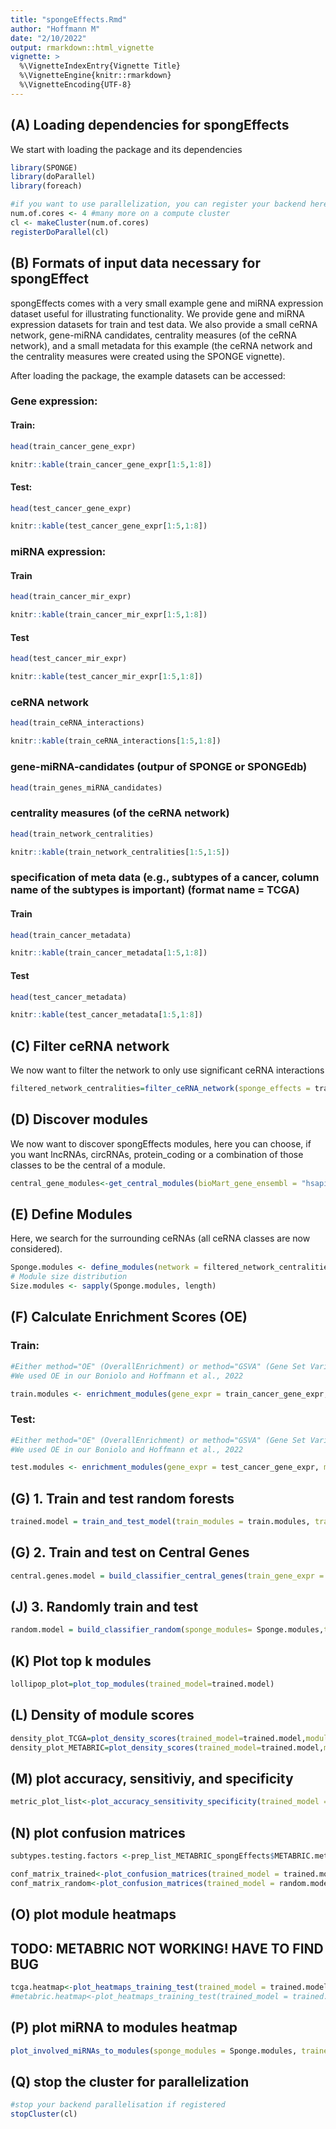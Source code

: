 ```yaml
---
title: "spongeEffects.Rmd"
author: "Hoffmann M"
date: "2/10/2022"
output: rmarkdown::html_vignette
vignette: >
  %\VignetteIndexEntry{Vignette Title}
  %\VignetteEngine{knitr::rmarkdown}
  %\VignetteEncoding{UTF-8}
---
```


## (A) Loading dependencies for spongEffects

We start with loading the package and its dependencies

```r
library(SPONGE)
library(doParallel)
library(foreach)

#if you want to use parallelization, you can register your backend here
num.of.cores <- 4 #many more on a compute cluster
cl <- makeCluster(num.of.cores) 
registerDoParallel(cl)
```

## (B) Formats of input data necessary for spongEffect

spongEffects comes with a very small example gene and miRNA expression dataset useful for illustrating functionality. We provide gene and miRNA expression datasets for train and test data. We also provide a small ceRNA network, gene-miRNA candidates, centrality measures (of the ceRNA network), and a small metadata for this example (the ceRNA network and the centrality measures were created using the SPONGE vignette).

After loading the package, the example datasets can be accessed:

### Gene expression:
#### Train:
```r
head(train_cancer_gene_expr)
```

```r
knitr::kable(train_cancer_gene_expr[1:5,1:8])
```
#### Test:
```r
head(test_cancer_gene_expr)
```

```r
knitr::kable(test_cancer_gene_expr[1:5,1:8])
```

### miRNA expression:
#### Train
```r
head(train_cancer_mir_expr)
```

```r
knitr::kable(train_cancer_mir_expr[1:5,1:8])
```
#### Test
```r
head(test_cancer_mir_expr)
```

```r
knitr::kable(test_cancer_mir_expr[1:5,1:8])
```

### ceRNA network
```r
head(train_ceRNA_interactions)
```

```r
knitr::kable(train_ceRNA_interactions[1:5,1:8])
```

### gene-miRNA-candidates (outpur of SPONGE or SPONGEdb)
```r
head(train_genes_miRNA_candidates)
```

### centrality measures (of the ceRNA network)
```r
head(train_network_centralities)
```

```r
knitr::kable(train_network_centralities[1:5,1:5])
```

### specification of meta data (e.g., subtypes of a cancer, column name of the subtypes is important) (format name = TCGA)
#### Train
```r
head(train_cancer_metadata)
```

```r
knitr::kable(train_cancer_metadata[1:5,1:8])
```

#### Test
```r
head(test_cancer_metadata)
```

```r
knitr::kable(test_cancer_metadata[1:5,1:8])
```

## (C) Filter ceRNA network

We now want to filter the network to only use significant ceRNA interactions

```r
filtered_network_centralities=filter_ceRNA_network(sponge_effects = train_ceRNA_interactions, network_analysis = train_network_centralities, mscor.threshold = 0.01, padj.threshold = 0.1)
```

## (D) Discover modules

We now want to discover spongEffects modules, here you can choose, if you want lncRNAs, circRNAs, protein_coding or a combination of those classes to be the central of a module.
```r

central_gene_modules<-get_central_modules(bioMart_gene_ensembl = "hsapiens_gene_ensembl", weighted_node_centrality = filtered_network_centralities$Node.Centrality,ceRNA_class = c("protein_coding"), cutoff = 100)

```

## (E) Define Modules 

Here, we search for the surrounding ceRNAs (all ceRNA classes are now considered).
```r

Sponge.modules <- define_modules(network = filtered_network_centralities$Sponge.filtered, central.modules = central_gene_modules, remove.central = F, set.parallel = F)
# Module size distribution
Size.modules <- sapply(Sponge.modules, length)

```

## (F) Calculate Enrichment Scores (OE)
### Train:
```r

#Either method="OE" (OverallEnrichment) or method="GSVA" (Gene Set Variation Analysis)
#We used OE in our Boniolo and Hoffmann et al., 2022

train.modules <- enrichment_modules(gene_expr = train_cancer_gene_expr, modules = Sponge.modules, bin.size = 10, min.size = 1, max.size = 2000, min.expr = 1, method = "OE")

```
### Test:
```r

#Either method="OE" (OverallEnrichment) or method="GSVA" (Gene Set Variation Analysis)
#We used OE in our Boniolo and Hoffmann et al., 2022

test.modules <- enrichment_modules(gene_expr = test_cancer_gene_expr, modules = Sponge.modules,  bin.size = 10, min.size = 1, max.size = 2000, min.expr = 1, method = "OE")

```

## (G) 1. Train and test random forests
```r
trained.model = train_and_test_model(train_modules = train.modules, train_modules_metadata = train_cancer_metadata, test_modules = test.modules, test_modules_metadata = test_cancer_metadata)
```
## (G) 2. Train and test on Central Genes
```r
central.genes.model = build_classifier_central_genes(train_gene_expr = train_cancer_gene_expr, test_gene_expr = test_cancer_gene_expr, train_enrichment_modules = train.modules, test_enrichment_modules = test.modules, train_meta_data = train_cancer_metadata, test_meta_data = test_cancer_metadata, metric="Exact_match", n.folds=10)
```

## (J) 3. Randomly train and test
```r
random.model = build_classifier_random(sponge_modules= Sponge.modules,train_gene_expr = train_cancer_gene_expr, test_gene_expr = test_cancer_gene_expr, train_meta_data = train_cancer_metadata, test_meta_data = test_cancer_metadata, metric="Exact_match", n.folds=10)
```

## (K) Plot top k modules
```r
lollipop_plot=plot_top_modules(trained_model=trained.model)
```


## (L) Density of module scores
```r
density_plot_TCGA=plot_density_scores(trained_model=trained.model,modules = BRCA.Modules.OE,meta_data =prep_list_tcga_spongEffects$TCGA.meta.tumor,meta_data_type="TCGA",subtypes = tcga_subtypes)
density_plot_METABRIC=plot_density_scores(trained_model=trained.model,modules = METABRIC.Modules.OE, meta_data = prep_list_METABRIC_spongEffects$METABRIC.meta,meta_data_type = "METABRIC",subtypes = tcga_subtypes)
```

## (M) plot accuracy, sensitiviy, and specificity
```r
metric_plot_list<-plot_accuracy_sensitivity_specificity(trained_model = trained.model,central_genes_model = central.genes.model,random_model = random.model,training_dataset_name = "TCGA",testing_dataset_name = "METABRIC",subtypes = tcga_subtypes)

```

## (N) plot confusion matrices
```r

subtypes.testing.factors <-prep_list_METABRIC_spongEffects$METABRIC.meta$CLAUDIN_SUBTYPE[complete.cases(t(METABRIC.Modules.OE))]

conf_matrix_trained<-plot_confusion_matrices(trained_model = trained.model, subtypes.testing.factors = subtypes.testing.factors)
conf_matrix_random<-plot_confusion_matrices(trained_model = random.model,subtypes.testing.factors = subtypes.testing.factors)
```

## (O) plot module heatmaps
## TODO: METABRIC NOT WORKING! HAVE TO FIND BUG
```r

tcga.heatmap<-plot_heatmaps_training_test(trained_model = trained.model, sponge_modules = Sponge.modules,enrichment_modules = BRCA.Modules.OE, meta_data = prep_list_tcga_spongEffects$TCGA.meta.tumor,meta_data_type = "TCGA",subtypes = tcga_subtypes)
#metabric.heatmap<-plot_heatmaps_training_test(trained_model = trained.model, sponge_modules = Sponge.modules,enrichment_modules = METABRIC.Modules.OE, meta_data = prep_list_METABRIC_spongEffects$METABRIC.meta, meta_data_type = "METABRIC",subtypes = tcga_subtypes)

```

## (P) plot miRNA to modules heatmap
```r
plot_involved_miRNAs_to_modules(sponge_modules = Sponge.modules, trained_model = trained.model,gene_mirna_candidates =train_genes_miRNA_candidates)
```

## (Q) stop the cluster for parallelization
```r
#stop your backend parallelisation if registered
stopCluster(cl) 
```